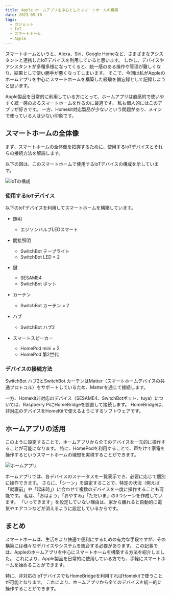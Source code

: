 ```yaml
---
title: Apple ホームアプリを中心としたスマートホームの構築
date: 2023-05-10
tags:
  - ガジェット
  - IoT
  - スマートホーム
  - Apple
---
```


スマートホームというと、Alexa、Siri、Google Homeなど、さまざまなアシスタントと連携したIoTデバイスを利用していると思います。
しかし、デバイスやアシスタントが多種多様になってくると、統一感のある操作や管理が難しくなり、結果として使い勝手が悪くなってしまいます。
そこで、今回は私がAppleのホームアプリを中心にスマートホームを構築した経験を備忘録として記録しようと思います。

Apple製品を日常的に利用している方にとって、ホームアプリは直感的で使いやすく統一感のあるスマートホームを作るのに最適です。
私も個人的にはこのアプリが好きです。
一方、Homekit対応製品が少ないという問題があり、メインで使っている人は少ない印象です。

## スマートホームの全体像

まず、スマートホームの全体像を把握するために、使用するIoTデバイスとそれらの接続方法を解説します。

以下の図は、このスマートホームで使用するIoTデバイスの構成を示しています。

![IoTの構成](IoT.png)

### 使用するIoTデバイス

以下のIoTデバイスを利用してスマートホームを構築しています。

- 照明
  - エジソンバルブLEDスマート

- 間接照明
  - SwitchBot テープライト
  - SwitchBot LED × 2

- 鍵
  - SESAME4
  - SwitchBot ボット

- カーテン
  - SwitchBot カーテン × 2

- ハブ
  - SwitchBot ハブ2

- スマートスピーカー
  - HomePod mini × 2
  - HomePod 第2世代

### デバイスの接続方法

SwitchBot ハブ2とSwitchBot カーテンはMatter（スマートホームデバイスの共通プロトコル）をサポートしているため、Matterを通じて接続します。

一方、Homekit非対応のデバイス（SESAME4、SwitchBotボット、tuya）については、Raspberry PiにHomeBridgeを設置して接続します。
HomeBridgeは、非対応のデバイスをHomeKitで使えるようにするソフトウェアです。

## ホームアプリの活用

このように設定することで、ホームアプリから全てのデバイスを一元的に操作することが可能になります。
特に、HomePodを利用することで、声だけで家電を操作するというスマートホームの理想を実現することができます。

![ホームアプリ](IMG_0011.png)

ホームアプリでは、各デバイスのステータスを一覧表示でき、必要に応じて個別に操作できます。
さらに、「シーン」を設定することで、特定の状況（例えば「就寝前」や「起床時」）に合わせて複数のデバイスを一度に操作することも可能です。
私は、「おはよう」「おやすみ」「ただいま」の3つシーンを作成しています。
「いってきます」を設定していない理由は、家から離れると自動的に電気やエアコンなどが消えるように設定しているからです。

## まとめ

スマートホームは、生活をより快適で便利にするための有力な手段ですが、その構築には様々なデバイスやシステムを統合する必要があります。
この記事では、Appleのホームアプリを中心にスマートホームを構築する方法を紹介しました。
これにより、Apple製品を日常的に使用している方でも、手軽にスマートホームを始めることができます。

特に、非対応のIoTデバイスでもHomeBridgeを利用すればHomekitで使うことが可能となります。
これにより、ホームアプリから全てのデバイスを統一的に操作することができます。
